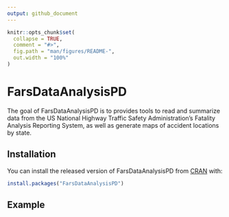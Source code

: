```yaml
---
output: github_document
---
```



```r
knitr::opts_chunk$set(
  collapse = TRUE,
  comment = "#>",
  fig.path = "man/figures/README-",
  out.width = "100%"
)
```
# FarsDataAnalysisPD

The goal of FarsDataAnalysisPD is to provides tools to read and summarize data from the US National Highway Traffic Safety Administration's Fatality Analysis Reporting System, as well as generate maps of accident locations by state.

## Installation

You can install the released version of FarsDataAnalysisPD from [CRAN](https://CRAN.R-project.org) with:

``` r
install.packages("FarsDataAnalysisPD")
```

## Example

